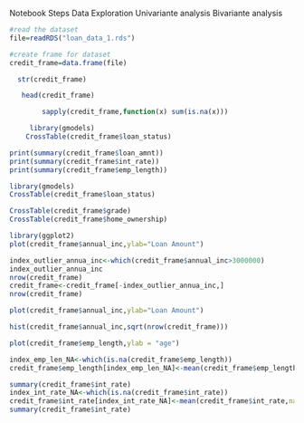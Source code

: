 Notebook
Steps
Data Exploration
Univariante analysis 
Bivariante analysis

```{r}
#read the dataset
file=readRDS("loan_data_1.rds")

```


```{r}
#create frame for dataset
credit_frame=data.frame(file)
```

```{r}
  str(credit_frame)   
```
```{r}
       
   head(credit_frame)
```


```{r}
        sapply(credit_frame,function(x) sum(is.na(x)))
```
```{r}
     library(gmodels)
    CrossTable(credit_frame$loan_status)

```
```{r}
print(summary(credit_frame$loan_amnt))
print(summary(credit_frame$int_rate))
print(summary(credit_frame$emp_length))
```














```{r}
library(gmodels)
CrossTable(credit_frame$loan_status)

CrossTable(credit_frame$grade)
CrossTable(credit_frame$home_ownership)


```
```{r}
library(ggplot2)
plot(credit_frame$annual_inc,ylab="Loan Amount")


```

```{r}
index_outlier_annua_inc<-which(credit_frame$annual_inc>3000000)
index_outlier_annua_inc
nrow(credit_frame)
credit_frame<-credit_frame[-index_outlier_annua_inc,]
nrow(credit_frame)

```

```{r}
plot(credit_frame$annual_inc,ylab="Loan Amount")

```

```{r}
hist(credit_frame$annual_inc,sqrt(nrow(credit_frame)))
```
```{r}
plot(credit_frame$emp_length,ylab = "age")
```
```{r}
index_emp_len_NA<-which(is.na(credit_frame$emp_length))
credit_frame$emp_length[index_emp_len_NA]<-mean(credit_frame$emp_length,na.rm = TRUE)


```

```{r}
summary(credit_frame$int_rate)
index_int_rate_NA<-which(is.na(credit_frame$int_rate))
credit_frame$int_rate[index_int_rate_NA]<-mean(credit_frame$int_rate,na.rm = TRUE)
summary(credit_frame$int_rate)
```


